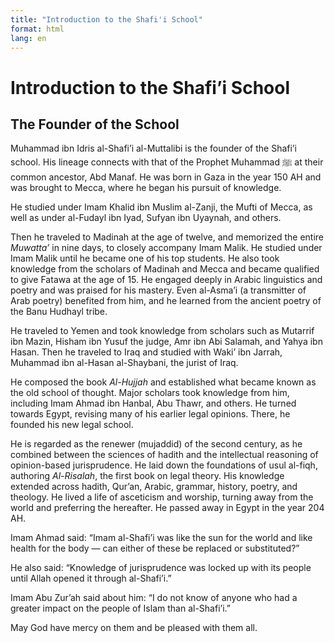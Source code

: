 ```yaml
---
title: "Introduction to the Shafi'i School"
format: html
lang: en
---
```


# Introduction to the Shafi'i School

## The Founder of the School

Muhammad ibn Idris al-Shafi'i al-Muttalibi is the founder of the Shafi'i school. His lineage connects with that of the Prophet Muhammad ﷺ at their common ancestor, Abd Manaf. He was born in Gaza in the year 150 AH and was brought to Mecca, where he began his pursuit of knowledge.

He studied under Imam Khalid ibn Muslim al-Zanji, the Mufti of Mecca, as well as under al-Fudayl ibn Iyad, Sufyan ibn Uyaynah, and others.

Then he traveled to Madinah at the age of twelve, and memorized the entire *Muwattaʼ* in nine days, to closely accompany Imam Malik. He studied under Imam Malik until he became one of his top students. He also took knowledge from the scholars of Madinah and Mecca and became qualified to give Fatawa at the age of 15. He engaged deeply in Arabic linguistics and poetry and was praised for his mastery. Even al-Asma'i (a transmitter of Arab poetry) benefited from him, and he learned from the ancient poetry of the Banu Hudhayl tribe.

He traveled to Yemen and took knowledge from scholars such as Mutarrif ibn Mazin, Hisham ibn Yusuf the judge, Amr ibn Abi Salamah, and Yahya ibn Hasan. Then he traveled to Iraq and studied with Waki' ibn Jarrah, Muhammad ibn al-Hasan al-Shaybani, the jurist of Iraq. 

He composed the book *Al-Hujjah* and established what became known as the old school of thought. Major scholars took knowledge from him, including Imam Ahmad ibn Hanbal, Abu Thawr, and others.
He turned towards Egypt, revising many of his earlier legal opinions. There, he founded his new legal school.

He is regarded as the renewer (mujaddid) of the second century, as he combined between the sciences of hadith and the intellectual reasoning of opinion-based jurisprudence. He laid down the foundations of usul al-fiqh, authoring *Al-Risalah*, the first book on legal theory. His knowledge extended across hadith, Qur'an, Arabic, grammar, history, poetry, and theology. He lived a life of asceticism and worship, turning away from the world and preferring the hereafter. He passed away in Egypt in the year 204 AH.

Imam Ahmad said: "Imam al-Shafi'i was like the sun for the world and like health for the body — can either of these be replaced or substituted?"

He also said: "Knowledge of jurisprudence was locked up with its people until Allah opened it through al-Shafi'i."

Imam Abu Zur'ah said about him: "I do not know of anyone who had a greater impact on the people of Islam than al-Shafi'i."

May God have mercy on them and be pleased with them all.
